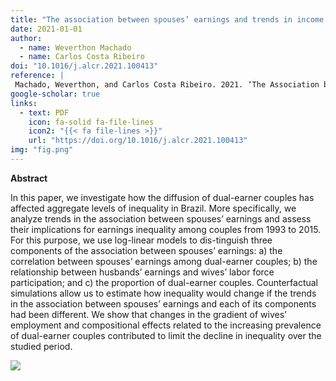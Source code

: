 ```yaml
---
title: "The association between spouses’ earnings and trends in income inequality in Brazil (1993 – 2015)"
date: 2021-01-01
author:
  - name: Weverthon Machado
  - name: Carlos Costa Ribeiro
doi: "10.1016/j.alcr.2021.100413"
reference: | 
 Machado, Weverthon, and Carlos Costa Ribeiro. 2021. ‘The Association between Spouses’ Earnings and Trends in Income Inequality in Brazil (1993 – 2015)’. *Advances in Life Course Research*, no. 100413. [https://doi.org/10.1016/j.alcr.2021.100413](https://doi.org/10.1016/j.alcr.2021.100413).
google-scholar: true
links: 
  - text: PDF
    icon: fa-solid fa-file-lines
    icon2: "{{< fa file-lines >}}"
    url: "https://doi.org/10.1016/j.alcr.2021.100413"
img: "fig.png"
---
```


**Abstract** 

::: {layout-ncol=2}

In this paper, we investigate how the diffusion of dual-earner couples has affected aggregate levels of inequality in Brazil. More specifically, we analyze trends in the association between spouses’ earnings and assess their implications for earnings inequality among couples from 1993 to 2015. For this purpose, we use log-linear models to dis-tinguish three components of the association between spouses’ earnings: a) the correlation between spouses’ earnings among dual-earner couples; b) the relationship between husbands’ earnings and wives’ labor force participation; and c) the proportion of dual-earner couples. Counterfactual simulations allow us to estimate how inequality would change if the trends in the association between spouses’ earnings and each of its components had been different. We show that changes in the gradient of wives’ employment and compositional effects related to the increasing prevalence of dual-earner couples contributed to limit the decline in inequality over the studied period.


![](fig.png)
:::